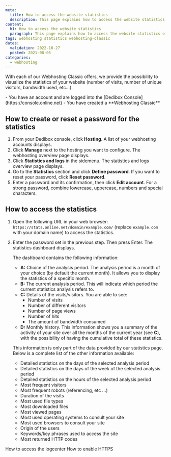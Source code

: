 ```yaml
---
meta:
  title: How to access the website statistics
  description: This page explains how to access the website statistics of a Webhosting Classic
content:
  h1: How to access the website statistics
  paragraph: This page explains how to access the website statistics of a Webhosting Classic
tags: webhosting statistics webhosting-classic 
dates:
  validation: 2022-10-27
  posted: 2021-08-05
categories:
  - webhosting
---
```


<Macro id="webhosting-online" />

With each of our Webhosting Classic offers, we provide the possibility to visualize the statistics of your website (number of visits, number of unique visitors, bandwidth used, etc…).

<Message type="requirement">
  - You have an account and are logged into the [Dedibox Console](https://console.online.net)
  - You have created a **Webhosting Classic**
</Message>

## How to create or reset a password for the statistics

1. From your Dedibox console, click **Hosting**. A list of your webhosting accounts displays.
2. Click **Manage** next to the hosting you want to configure. The webhosting overview page displays.
3. Click **Statistics and logs** in the sidemenu. The statistics and logs overview page displays.
4. Go to the **Statistics** section and click **Define password**. If you want to reset your password, click **Reset password**.
    <Lightbox src="scaleway_statistics_define_password.webp" alt="" />
5. Enter a password and its confirmation, then click **Edit account**. 
    <Message type="tip">
      For a strong password, combine lowercase, uppercase, numbers and special characters.
    </Message>

## How to access the statistics

1. Open the following URL in your web browser: `https://stats.online.net/domain/example.com/` (replace `example.com` with your domain name) to access the statistics. 
2. Enter the password set in the previous step. Then press Enter. The statistics dashboard displays.
    <Lightbox src="scaleway_webhosting_statistics.webp" alt="" />

    The dashboard contains the following information:

    * **A:** Choice of the analysis period. The analysis period is a month of your choice (by default the current month). It allows you to display the statistics of a specific month.
    * **B:** The current analysis period. This will indicate which period the current statistics analysis refers to.
    * **C:** Details of the visits/visitors. You are able to see:
        * Number of visits
        * Number of different visitors
        * Number of page views
        * Number of hits
        * The amount of bandwidth consumed
    * **D:** Monthly history. This information shows you a summary of the activity of your site over all the months of the current year (see **C**), with the possibility of having the cumulative total of these statistics.

    This information is only part of the data provided by our statistics page. Below is a complete list of the other information available:

    * Detailed statistics on the days of the selected analysis period
    * Detailed statistics on the days of the week of the selected analysis period
    * Detailed statistics on the hours of the selected analysis period
    * Most frequent visitors
    * Most frequent robots (referencing, etc ...)
    * Duration of the visits
    * Most used file types
    * Most downloaded files
    * Most viewed pages
    * Most used operating systems to consult your site
    * Most used browsers to consult your site
    * Origin of the users
    * Keywords/key phrases used to access the site
    * Most returned HTTP codes


<Navigation title="See Also">
  <PreviousButton to="/webhosting/classic/how-to/access-logcenter/">How to access the logcenter</PreviousButton>
  <NextButton to="/webhosting/classic/how-to/enable-https/">How to enable HTTPS</NextButton>
</Navigation>
